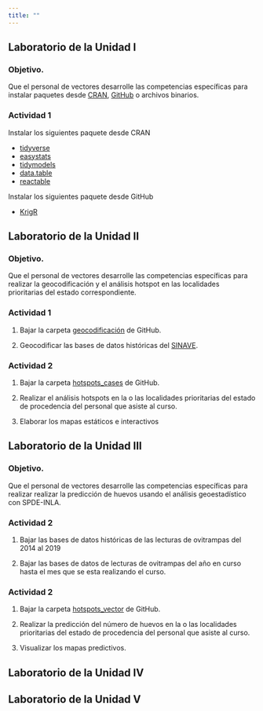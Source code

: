 ```yaml
---
title: ""
---
```


## Laboratorio de la Unidad I

### Objetivo.

Que el personal de vectores desarrolle las competencias específicas para instalar paquetes desde [CRAN](https://cran.r-project.org), [GitHub](https://github.com) o archivos binarios.

### Actividad 1

Instalar los siguientes paquete desde CRAN

-   [tidyverse](https://www.tidyverse.org)
-   [easystats](https://easystats.github.io/easystats/)
-   [tidymodels](https://www.tidymodels.org)
-   [data.table](http://rdatatable.gitlab.io/data.table/)
-   [reactable](https://glin.github.io/reactable/)

Instalar los siguientes paquete desde GitHub

-   [KrigR](https://github.com/ErikKusch/KrigR)

## Laboratorio de la Unidad II

### Objetivo.

Que el personal de vectores desarrolle las competencias específicas para realizar la geocodificación y el análisis hotspot en las localidades prioritarias del estado correspondiente.

### Actividad 1

1.  Bajar la carpeta [geocodificación](https://github.com/fdzul/geocodificacion) de GitHub.

2.  Geocodificar las bases de datos históricas del [SINAVE](https://www.sinave.gob.mx).

### Actividad 2

1.  Bajar la carpeta [hotspots_cases](https://github.com/fdzul/hotspots_cases) de GitHub.

2.  Realizar el análisis hotspots en la o las localidades prioritarias del estado de procedencia del personal que asiste al curso.

3.  Elaborar los mapas estáticos e interactivos

## Laboratorio de la Unidad III

### Objetivo.

Que el personal de vectores desarrolle las competencias específicas para realizar realizar la predicción de huevos usando el análisis geoestadístico con SPDE-INLA.

### Actividad 2

1.  Bajar las bases de datos históricas de las lecturas de ovitrampas del 2014 al 2019

2.  Bajar las bases de datos de lecturas de ovitrampas del año en curso hasta el mes que se esta realizando el curso.

### Actividad 2

1.  Bajar la carpeta [hotspots_vector](https://github.com/fdzul/hotspots_vector) de GitHub.

2.  Realizar la predicción del número de huevos en la o las localidades prioritarias del estado de procedencia del personal que asiste al curso.

3.  Visualizar los mapas predictivos.

## Laboratorio de la Unidad IV

## Laboratorio de la Unidad V
